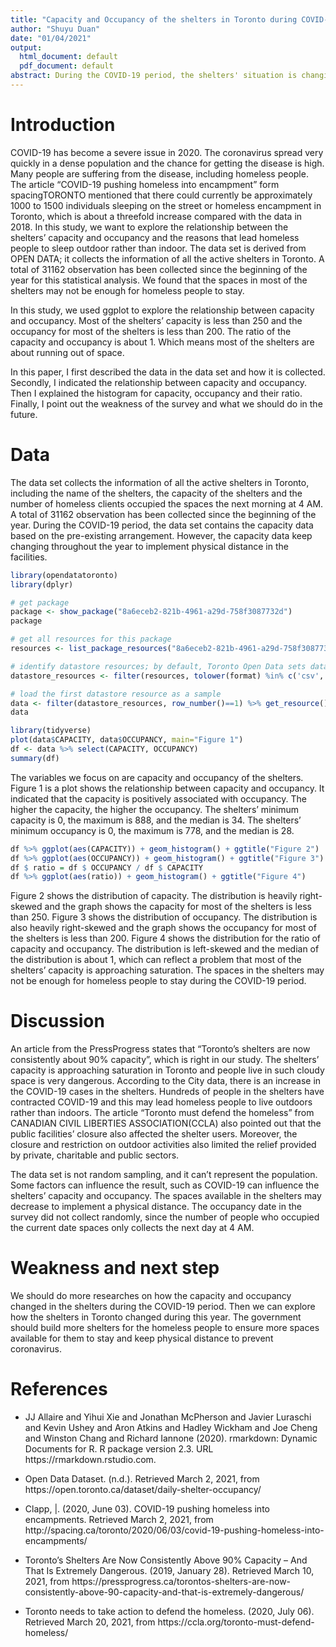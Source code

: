 ```yaml
---
title: "Capacity and Occupancy of the shelters in Toronto during COVID-19"
author: "Shuyu Duan"
date: "01/04/2021"
output:
  html_document: default
  pdf_document: default
abstract: During the COVID-19 period, the shelters' situation is changing, and more homeless people prefer to sleep outside rather than inside. This paper explores the Daily Shelter Occupancy data set, which was collected in Toronto in 2020. We find that the spaces in the shelter may not be enough for the homeless clients to stay and it is very dangerous to stay in a cloudy area during the COVID-19 period. The study indicated the issues about homeless people during COVID-19 and understood the shelter system in Toronto.
---
```



# Introduction

  COVID-19 has become a severe issue in 2020. The coronavirus spread very quickly in a dense population and the chance for getting the disease is high. Many people are suffering from the disease, including homeless people. The article "COVID-19 pushing homeless into encampment" form spacingTORONTO mentioned that there could currently be approximately 1000 to 1500 individuals sleeping on the street or homeless encampment in Toronto, which is about a threefold increase compared with the data in 2018. In this study, we want to explore the relationship between the shelters' capacity and occupancy and the reasons that lead homeless people to sleep outdoor rather than indoor. The data set is derived from OPEN DATA; it collects the information of all the active shelters in Toronto. A total of 31162 observation has been collected since the beginning of the year for this statistical analysis. We found that the spaces in most of the shelters may not be enough for homeless people to stay.
  
  In this study, we used ggplot to explore the relationship between capacity and occupancy. Most of the shelters' capacity is less than 250 and the occupancy for most of the shelters is less than 200. The ratio of the capacity and occupancy is about 1. Which means most of the shelters are about running out of space.
  
  In this paper, I first described the data in the data set and how it is collected. Secondly, I indicated the relationship between capacity and occupancy. Then I explained the histogram for capacity, occupancy and their ratio. Finally, I point out the weakness of the survey and what we should do in the future.
  

# Data

  The data set collects the information of all the active shelters in Toronto, including the name of the shelters, the capacity of the shelters and the number of homeless clients occupied the spaces the next morning at 4 AM. A total of 31162 observation has been collected since the beginning of the year. During the COVID-19 period, the data set contains the capacity data based on the pre-existing arrangement. However, the capacity data keep changing throughout the year to implement physical distance in the facilities.
  

```r
library(opendatatoronto)
library(dplyr)

# get package
package <- show_package("8a6eceb2-821b-4961-a29d-758f3087732d")
package

# get all resources for this package
resources <- list_package_resources("8a6eceb2-821b-4961-a29d-758f3087732d")

# identify datastore resources; by default, Toronto Open Data sets datastore resource format to CSV for non-geospatial and GeoJSON for geospatial resources
datastore_resources <- filter(resources, tolower(format) %in% c('csv', 'geojson'))

# load the first datastore resource as a sample
data <- filter(datastore_resources, row_number()==1) %>% get_resource()
data
```


```r
library(tidyverse)
plot(data$CAPACITY, data$OCCUPANCY, main="Figure 1")
df <- data %>% select(CAPACITY, OCCUPANCY)
summary(df)
```

The variables we focus on are capacity and occupancy of the shelters. Figure 1 is a plot shows the relationship between capacity and occupancy. It indicated that the capacity is positively associated with occupancy. The higher the capacity, the higher the occupancy. The shelters' minimum capacity is 0, the maximum is 888, and the median is 34. The shelters' minimum occupancy is 0, the maximum is 778, and the median is 28. 

```r
df %>% ggplot(aes(CAPACITY)) + geom_histogram() + ggtitle("Figure 2")
df %>% ggplot(aes(OCCUPANCY)) + geom_histogram() + ggtitle("Figure 3")
df $ ratio = df $ OCCUPANCY / df $ CAPACITY
df %>% ggplot(aes(ratio)) + geom_histogram() + ggtitle("Figure 4")
```

Figure 2 shows the distribution of capacity. The distribution is heavily right-skewed and the graph shows the capacity for most of the shelters is less than 250. Figure 3 shows the distribution of occupancy. The distribution is also heavily right-skewed and the graph shows the occupancy for most of the shelters is less than 200. Figure 4 shows the distribution for the ratio of capacity and occupancy. The distribution is left-skewed and the median of the distribution is about 1, which can reflect a problem that most of the shelters' capacity is approaching saturation. The spaces in the shelters may not be enough for homeless people to stay during the COVID-19 period.

# Discussion
  
  An article from the PressProgress states that "Toronto's shelters are now consistently about 90% capacity", which is right in our study. The shelters' capacity is approaching saturation in Toronto and people live in such cloudy space is very dangerous. According to the City data, there is an increase in the COVID-19 cases in the shelters. Hundreds of people in the shelters have contracted COVID-19 and this may lead homeless people to live outdoors rather than indoors. The article "Toronto must defend the homeless" from CANADIAN CIVIL LIBERTIES ASSOCIATION(CCLA) also pointed out that the public facilities' closure also affected the shelter users. Moreover, the closure and restriction on outdoor activities also limited the relief provided by private, charitable and public sectors.
  
  The data set is not random sampling, and it can't represent the population. Some factors can influence the result, such as COVID-19 can influence the shelters' capacity and occupancy. The spaces available in the shelters may decrease to implement a physical distance. The occupancy date in the survey did not collect randomly, since the number of people who occupied the current date spaces only collects the next day at 4 AM. 
  
# Weakness and next step
  
  We should do more researches on how the capacity and occupancy changed in the shelters during the COVID-19 period. Then we can explore how the shelters in Toronto changed during this year. The government should build more shelters for the homeless people to ensure more spaces available for them to stay and keep physical distance to prevent coronavirus.  


# References

- JJ Allaire and Yihui Xie and Jonathan McPherson and Javier Luraschi and Kevin Ushey and Aron Atkins
  and Hadley Wickham and Joe Cheng and Winston Chang and Richard Iannone (2020). rmarkdown: Dynamic
  Documents for R. R package version 2.3. URL https://rmarkdown.rstudio.com.
  
- Open Data Dataset. (n.d.). Retrieved March 2, 2021, from https://open.toronto.ca/dataset/daily-shelter-occupancy/

- Clapp, |. (2020, June 03). COVID-19 pushing homeless into encampments. Retrieved March 2, 2021, from http://spacing.ca/toronto/2020/06/03/covid-19-pushing-homeless-into-encampments/

- Toronto's Shelters Are Now Consistently Above 90% Capacity – And That Is Extremely&nbsp;Dangerous. (2019, January 28). Retrieved March 10, 2021, from https://pressprogress.ca/torontos-shelters-are-now-consistently-above-90-capacity-and-that-is-extremely-dangerous/

- Toronto needs to take action to defend the homeless. (2020, July 06). Retrieved March 20, 2021, from https://ccla.org/toronto-must-defend-homeless/
